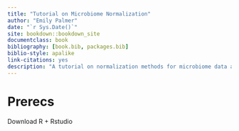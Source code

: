 ```yaml
--- 
title: "Tutorial on Microbiome Normalization"
author: "Emily Palmer"
date: "`r Sys.Date()`"
site: bookdown::bookdown_site
documentclass: book
bibliography: [book.bib, packages.bib]
biblio-style: apalike
link-citations: yes
description: "A tutorial on normalization methods for microbiome data and discussion of thier uses and performance"
---
```


# Prerecs

Download R + Rstudio